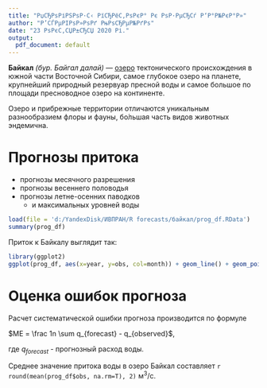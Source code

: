 ```yaml
---
title: "РџСЂРѕРіРЅРѕР·С‹ РїСЂРёС‚РѕРєР° Рє РѕР·РµСЂСѓ Р‘Р°Р№РєР°Р»"
author: "Р’СЃРµРІРѕР»РѕРґ РњРѕСЂРµР№РґРѕ"
date: "23 РѕРєС‚СЏР±СЂСЏ 2020 Рі."
output:
  pdf_document: default
---
```


**Байкал** _(бур. Байгал далай)_ — [озеро](https://ru.wikipedia.org/wiki/%D0%91%D0%B0%D0%B9%D0%BA%D0%B0%D0%BB) тектонического происхождения в южной части Восточной Сибири, самое глубокое озеро на планете, крупнейший природный резервуар пресной воды и самое большое по площади пресноводное озеро на континенте.

Озеро и прибрежные территории отличаются уникальным разнообразием флоры и фауны, бо́льшая часть видов животных эндемична.

# Прогнозы притока

* прогнозы месячного разрешения
* прогнозы весеннего половодья
* прогнозы летне-осенних паводков
  + и максимальных уровней воды
  
```r
load(file = 'd:/YandexDisk/ИВПРАН/R forecasts/байкал/prog_df.RData')
summary(prog_df)
```

Приток к Байкалу выглядит так:

```r
library(ggplot2)
ggplot(prog_df, aes(x=year, y=obs, col=month)) + geom_line() + geom_point() + theme_light(base_size = 15)
```

# Оценка ошибок прогноза

Расчет систематической ошибки прогноза производится по формуле

$ME = \frac 1n  \sum q_{forecast} - q_{observed}$, 

где $q_{forecast}$ - прогнозный расход воды.

Среднее значение притока воды в озеро Байкал составляет `r round(mean(prog_df$obs, na.rm=T), 2)` м^3^/c.
